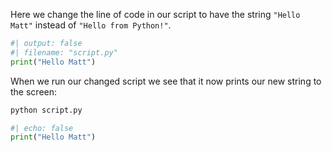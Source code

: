 Here we change the line of code in our script to have the string `"Hello Matt"` instead of `"Hello from Python!"`.

```python
#| output: false
#| filename: "script.py"
print("Hello Matt")
```

When we run our changed script we see that it now prints our new string to the screen:

```.bash
python script.py
```

```python
#| echo: false
print("Hello Matt")
```
